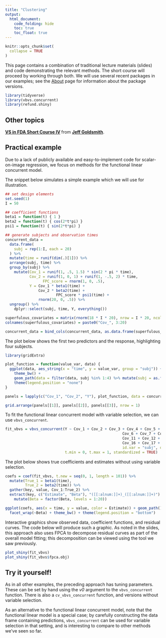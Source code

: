 ```yaml
---
title: "Clustering"
output:
  html_document: 
    code_folding: hide
    toc: true
    toc_float: true
---
```


```r
knitr::opts_chunk$set(
  collapse = TRUE
)
```

This page contains a combination of traditional lecture materials (slides) and code demonstrating the relevant methods. The short course will proceed by working through both. We will use several recent packages in our examples; see the [About](./About.html) page for information about the package versions.

```r
library(tidyverse)
library(vbvs.concurrent)
library(refund.shiny)
```


## Other topics

<script async class="speakerdeck-embed" data-id="2db7348be17b4d47a9b0aca62b482559" data-ratio="1.33333333333333" src="//speakerdeck.com/assets/embed.js"></script>
<div style="margin-bottom:5px"> <strong> <a href="https://speakerdeck.com/jeffgoldsmith/vs-in-fda-short-course-iv" title="VS in FDA Short Course IV" target="_blank">VS in FDA Short Course IV</a> </strong> from <strong><a href="https://speakerdeck.com/jeffgoldsmith" target="_blank">Jeff Goldsmith</a></strong>. </div>


## Practical example

Due to a lack of publicly available and easy-to-implement code for scalar-on-image regression, we focus on methods for the functional linear concurrent model. 

The snippet below simulates a simple example which we will use for illustration. 

```r
## set design elements
set.seed(1)
I = 50

## coefficient functions
beta1 = function(t) { 1 }
beta2 = function(t) { cos(2*t*pi) }
psi1 = function(t) { sin(2*t*pi) }

## generate subjects and observation times
concurrent_data = 
  data.frame(
    subj = rep(1:I, each = 20)
  ) %>%
  mutate(time = runif(dim(.)[1])) %>%
  arrange(subj, time) %>%
  group_by(subj) %>%
    mutate(Cov_1 = runif(1, .5, 1.5) * sin(2 * pi * time),
           Cov_2 = runif(1, 0, 1) + runif(1, -.5, 2) * time,
    			 FPC_score = rnorm(1, 0, .5),
           Y = Cov_1 * beta1(time) + 
               Cov_2 * beta2(time) +
    			 	   FPC_score * psi1(time) + 
               rnorm(20, 0, .5)) %>%
  ungroup() %>%
	dplyr::select(subj, time, Y, everything())

superfulous_covariates = matrix(rnorm(18 * I * 20),	nrow = I * 20, ncol = 18)
colnames(superfulous_covariates) = paste0("Cov_", 3:20)

concurrent_data = bind_cols(concurrent_data, as.data.frame(superfulous_covariates))
```

The plot below shows the first two predictors and the response, highlighting four subjects.

```r
library(gridExtra)

plot_function = function(value_var, data) {
  ggplot(data, aes_string(x = "time", y = value_var, group = "subj")) + geom_path(alpha = .1) +
    theme_bw() +
    geom_path(data = filter(data, subj %in% 1:4) %>% mutate(subj = as.factor(subj)), aes(color = subj)) + 
    theme(legend.position = "none")
}

panels = lapply(c("Cov_1", "Cov_2", "Y"), plot_function, data = concurrent_data)

grid.arrange(panels[[1]], panels[[2]], panels[[3]], nrow = 1)

```

To fit the functional linear concurrent model with variable selection, we can use `vbvs_concurrent`. 

```r
fit_vbvs = vbvs_concurrent(Y ~ Cov_1 + Cov_2 + Cov_3 + Cov_4 + Cov_5 + 
													 Cov_6 + Cov_7 + Cov_8 + Cov_9 + Cov_10 + 
													 Cov_11 + Cov_12 + Cov_13 + Cov_14 + Cov_15 + 
													 Cov_16 + Cov_17 + Cov_18 + Cov_19 + Cov_20 | time, 
													 id.var = "subj", data = concurrent_data, 
                           t.min = 0, t.max = 1, standardized = TRUE)
```

The plot below shows true coefficients and estimates without using variable selection.

```r
coefs = coef(fit_vbvs, t.new = seq(0, 1, length = 101)) %>%
  mutate(True_1 = beta1(time),
         True_2 = beta2(time)) %>%
  gather(key, value, Cov_1:True_2) %>%
  extract(key, c("Estimate", "Beta"), "([[:alnum:]]+)_([[:alnum:]]+)") %>%
	mutate(Beta = factor(Beta, levels = 1:20))

ggplot(coefs, aes(x = time, y = value, color = Estimate)) + geom_path() + 
  facet_wrap(~Beta) + theme_bw() + theme(legend.position = "bottom")
```

Interactive graphics show observed data, coefficient functions, and residual curves. The code below will produce such a graphic. As noted in the slides, this approach also uses FPCA to decompose residual curves as part of the overall model fitting; this decomposition can be viewed using the tool we saw previously.

```r
plot_shiny(fit_vbvs)
plot_shiny(fit_vbvs$fpca.obj)
```


## Try it yourself!

As in all other examples, the preceding approach has tuning parameters. These can be set by hand using the _v0_ argument to the `vbvs_concurrent` function. There is also a `cv_vbvs_concurrent` function, and versions without variable selection.

As an alternative to the functional linear concurrent model, note that the functional linear model is a special case; by carefully constructing the data frame containing predictions, `vbvs_concurrent` can be used for variable selection in that setting, and is interesting to compare to other methods we've seen so far.

